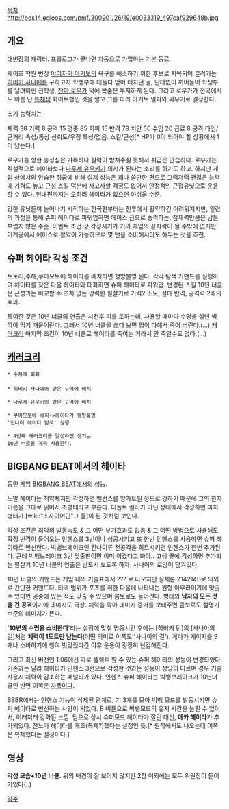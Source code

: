 [[목차]]
http://pds14.egloos.com/pmf/200901/26/19/e0033319_497caf929648b.jpg
== 개요 ==
[[대번장]]의 캐릭터. 프롤로그가 끝나면 자동으로 가입하는 기본 동료.

세이죠 학원 번장 [[야미자키 아키토]]의 욕구를 해소하기 위한 후보로 지목되어 끌려가는 [[히비키 사나에]]를 구하고자 학생부에 대들다 얻어 터지던 걸, 난데없이 끼어들어 학생부를 날려버린 전학생, [[잔마 로우가]] 덕에 목숨은 부지하게 된다. 그리고 로우가가 전국에서도 이름 난 [[특체생]] 화이트팽인 것을 알고 그를 따라 아키토 일파와 싸우기로 결정한다.

초기 능력치는

체력 38 기력 8 공격 15 명중 85 회피 15 반격 78 
치안 50 수입 20 급료 8 공격 타입/근거리 속성/통상 신뢰도/우정 
특성/없음.
스킬/근성[* HP가 0이 되어야 할 상황에서 1이 남는다.]

로우가를 향한 충성심은 갸륵하나 실력이 받쳐주질 못해서 취급은 안습하다. 로우가는 직설적으로 헤이타보다 [[나루세 유우키]]가 의지가 된다는 소리를 하기도 하고. 
하지만 게임 상에서의 안습한 취급에 비해 실제 성능은 꽤나 쓸만한 편으로 그럭저럭 괜찮은 능력에 기력도 높고 근성 스킬 덕분에 사고사할 걱정도 없어서 안정적인 근접유닛으로 운용할 수 있다. 현내편까지는 오히려 헤이타가 없으면 아쉬울 수준. 

강한 유닛들이 늘어나기 시작하는 전국편부터는 전투에서 활약하긴 어려워지지만, 일련의 과정을 통해 슈퍼 헤이타로 파워업하면 에이스 급으로 승격하는, 잠재력만큼은 남들 부럽지 않은 수준. 이벤트 조건 상 각성시기가 거의 게임의 끝자락이 될 수밖에 없지만 마계공에서 에이스로 활약이 가능하므로 몇 턴을 소비해서라도 해두는 것을 추천.

== 슈퍼 헤이타 각성 조건 ==
토토리,수해,쿠마모토에 헤이타를 배치하면 행방불명 된다. 각각 탐색 커맨드를 실행하여 헤이타를 찾은 다음 헤이타와 대화하면 슈퍼 헤이타로 파워업. 변경된 스킬 10년 너클은 근성과는 비교할 수 조차 없는 강력한 필살기로 기력2 소모, 절대 반격, 공격력 2배의 효과.

특이한 것은 10년 너클의 연출은 시전후 피를 토하는데, 사용할 때마다 수명을 십년 씩 깍아 먹기 때문이란다. 그래서 10년 너클을 쓰다 보면 명이 다해서 죽어 버린다.(...) [[캐러크리]] 마지막 조건이 10년 너클로 헤이타를 죽이는 거라서 안 죽일수도 없다.(...)

== [[캐러크리]] ==
 * 수차례 회화
 
 * 히비키 사나에와 같은 구역에 배치

 * 나루세 유우키와 같은 구역에 배치 

 * 쿠마모토에 배치->헤이타가 행방불명
 '진나이 헤이타 탐색' 실행

 * 4번째 캐러크리를 달성하면 생기는
 10년 너클을 계속 사용한다.

== BIGBANG BEAT에서의 헤이타 ==
동인 게임 [[BIGBANG BEAT]]에서의 성능.

노말 헤이타는 최약체지만 각성하면 밸런스를 망가트릴 정도로 강하기 때문에 그의 한자 이름을 그대로 읽어서 초병태라고 부른다. 디폴트 컬러가 아닌 상태에서 각성하면 마치 병태가 [wiki:"초사이어인"그 들]이 된 것처럼 보인다.

각성 조건은 최악의 발동속도 & 그 어떤 부가효과도 없음 & 그 어떤 방법으로 사용해도 확정 반격이 들어오는 인헨스를 3번이나 성공시키고 또 한번 인헨스를 사용하면 슈퍼 헤이타로 변신한다. 빅뱅브레이크인 진나이류 천공각을 히트시키면 인헨스가 한번 추가된다. 근데 빅뱅브레이크 3번 맞출판이면 이미 이겼다고 봐야.. 고생 끝에 각성하면 추가되는 필살기 10년 너클의 연출은 반드시 보도록 하자. 사나이의 로망이 담겨있다. 

10년 너클의 커맨드는 게임 내의 기술표에서 ??? 로 나오지만 실제론 214214B로 의외로 간단한 커맨드다. 타격 범위가 포즈를 취한 다음에 나타나는 원형 아우라이기에 맞출 수 있다면 공중에 있는 적도 맞출 수 있으며 콤보로도 들어간다. 병태의 '''남자의 모든 것을 건 공격'''이기에 데미지도 극상. 체력을 깎아 데미지 증가를 보태주면 콤보로도 절명기 수준의 데미지가 뜬다.

''''10년의 수명을 소비한다''''라는 설정에 맞춰 명중시킨 후에는 [히비키 단]의 [사나이의 길]처럼 '''체력이 1도트만 남는다'''(어떤 의미로 이쪽도 '사나이의 길').
게다가 게이지를 9개나 소비하기에 행여 빗맞췄다간 이후 운용이 굉장히 난감해진다.


그리고 최신 버전인 1.06에선 따로 셀렉트 할 수 있는 슈퍼 헤이타의 성능이 변경되었다. 기존과는 달리 헤이타가 인핸스 3번으로 각성한 것과는 성능이 상당히 다르며 경우 기술 사용시 체력이 감소하는 패널티가 있다. 인헨스 슈퍼 헤이타는 빅뱅브레이크가 10년너클인 반면 이쪽은 [[자폭]]이다.

BBBR에서는 인핸스 기능이 삭제된 관계로, 기 3개를 모아 빅뱅 모드를 발동시키면 슈퍼 헤이타로 변신하는 사양이 되었다. B 버튼으로 빅뱅모드의 유지 시간을 늘릴 수 있어서, 이래저래 강화된 느낌.
덤으로 상시 슈퍼모드 헤이타가 잘린 대신, '''메카 헤이타'''가 추가되었다. 잔느가 헤이타를 개조(복제?)했다는 설정인 듯.[* 원작에서도 나오는데 이쪽은 복제했다는 설정이다.]

== 영상 ==
{{{#!html
<object width="425" height="344"><param name="movie" value="http://www.youtube.com/v/yaNCHr9pVNw&hl=ko_KR&fs=1&"></param><param name="allowFullScreen" value="true"></param><param name="allowscriptaccess" value="always"></param><embed src="http://www.youtube.com/v/yaNCHr9pVNw&hl=ko_KR&fs=1&" type="application/x-shockwave-flash" allowscriptaccess="always" allowfullscreen="true" width="425" height="344"></embed></object>
}}}
'''각성 모습+10년 너클.'''
뒤의 배경이 잘 보이지 않지만 2장 이외에는 모두 위원장이 들어가있다(..)




[[각주]]
